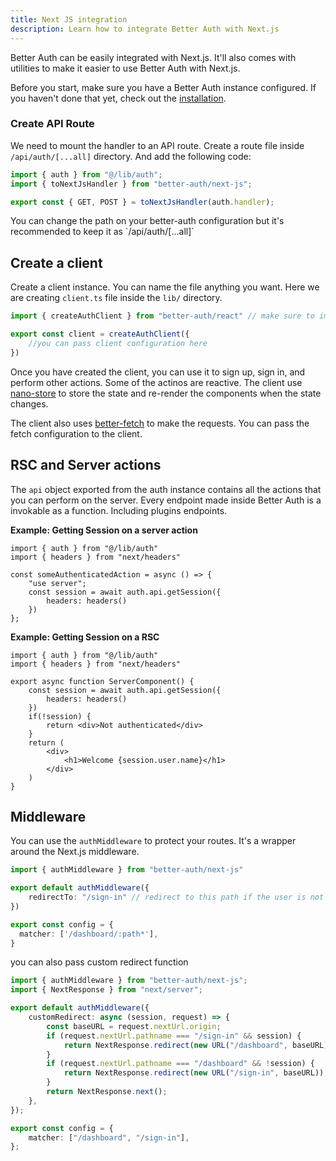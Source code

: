 ```yaml
---
title: Next JS integration
description: Learn how to integrate Better Auth with Next.js
---
```


Better Auth can be easily integrated with Next.js. It'll also comes with utilities to make it easier to use Better Auth with Next.js.

Before you start, make sure you have a Better Auth instance configured. If you haven't done that yet, check out the [installation](/docs/installation).

### Create API Route

We need to mount the handler to an API route. Create a route file inside `/api/auth/[...all]` directory. And add the following code:

```ts title="api/auth/[...all]/route.ts"
import { auth } from "@/lib/auth";
import { toNextJsHandler } from "better-auth/next-js";

export const { GET, POST } = toNextJsHandler(auth.handler);
```

<Callout type="info">
 You can change the path on your better-auth configuration but it's recommended to keep it as `/api/auth/[...all]`
</Callout>

## Create a client

Create a client instance. You can name the file anything you want. Here we are creating `client.ts` file inside the `lib/` directory.

```ts title="client.ts"
import { createAuthClient } from "better-auth/react" // make sure to import from better-auth/react

export const client = createAuthClient({
    //you can pass client configuration here
})
```

Once you have created the client, you can use it to sign up, sign in, and perform other actions.
Some of the actinos are reactive. The client use [nano-store](https://github.com/nanostores/nanostores) to store the state and re-render the components when the state changes.

The client also uses [better-fetch](https://github.com/bekacru/better-fetch) to make the requests. You can pass the fetch configuration to the client.

## RSC and Server actions

The `api` object exported from the auth instance contains all the actions that you can perform on the server. Every endpoint made inside Better Auth is a invokable as a function. Including plugins endpoints.

**Example: Getting Session on a server action**

```tsx title="server.ts"
import { auth } from "@/lib/auth"
import { headers } from "next/headers"

const someAuthenticatedAction = async () => {
    "use server";
    const session = await auth.api.getSession({
        headers: headers()
    })
};
```

**Example: Getting Session on a RSC**

```tsx
import { auth } from "@/lib/auth"
import { headers } from "next/headers"

export async function ServerComponent() {
    const session = await auth.api.getSession({
        headers: headers()
    })
    if(!session) {
        return <div>Not authenticated</div>
    }
    return (
        <div>
            <h1>Welcome {session.user.name}</h1>
        </div>
    )
}
```


## Middleware

You can use the `authMiddleware` to protect your routes. It's a wrapper around the Next.js middleware.

```ts  title="middleware.ts"s
import { authMiddleware } from "better-auth/next-js"

export default authMiddleware({
    redirectTo: "/sign-in" // redirect to this path if the user is not authenticated
})

export const config = {
  matcher: ['/dashboard/:path*'],
}
```

you can also pass custom redirect function

```ts
import { authMiddleware } from "better-auth/next-js";
import { NextResponse } from "next/server";

export default authMiddleware({
	customRedirect: async (session, request) => {
		const baseURL = request.nextUrl.origin;
		if (request.nextUrl.pathname === "/sign-in" && session) {
			return NextResponse.redirect(new URL("/dashboard", baseURL));
		}
		if (request.nextUrl.pathname === "/dashboard" && !session) {
			return NextResponse.redirect(new URL("/sign-in", baseURL));
		}
		return NextResponse.next();
	},
});

export const config = {
	matcher: ["/dashboard", "/sign-in"],
};
```